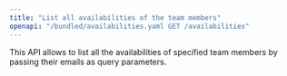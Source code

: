 ```yaml
---
title: "List all availabilities of the team members"
openapi: "/bundled/availabilities.yaml GET /availabilities"
---
```



This API allows to list all the availabilities of specified team members by passing their emails as query parameters.

<SubdomainInfo />
